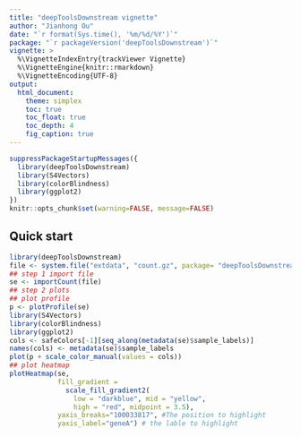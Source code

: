 ```yaml
---
title: "deepToolsDownstream vignette"
author: "Jianhong Ou"
date: "`r format(Sys.time(), '%m/%d/%Y')`"
package: "`r packageVersion('deepToolsDownstream')`"
vignette: >
  %\VignetteIndexEntry{trackViewer Vignette}
  %\VignetteEngine{knitr::rmarkdown}
  %\VignetteEncoding{UTF-8}
output:
  html_document:
    theme: simplex
    toc: true
    toc_float: true
    toc_depth: 4
    fig_caption: true
---
```


```r
suppressPackageStartupMessages({
  library(deepToolsDownstream)
  library(S4Vectors)
  library(colorBlindness)
  library(ggplot2)
})
knitr::opts_chunk$set(warning=FALSE, message=FALSE)
```

## Quick start

```r
library(deepToolsDownstream)
file <- system.file("extdata", "count.gz", package= "deepToolsDownstream")
## step 1 import file
se <- importCount(file)
## step 2 plots
## plot profile
p <- plotProfile(se)
library(S4Vectors)
library(colorBlindness)
library(ggplot2)
cols <- safeColors[-1][seq_along(metadata(se)$sample_labels)]
names(cols) <- metadata(se)$sample_labels
plot(p + scale_color_manual(values = cols))
## plot heatmap
plotHeatmap(se, 
            fill_gradient = 
              scale_fill_gradient2(
                low = "darkblue", mid = "yellow",
                high = "red", midpoint = 3.5),
            yaxis_breaks="100033817", #The position to highlight
            yaxis_label="geneA") # the lable to highlight
```

